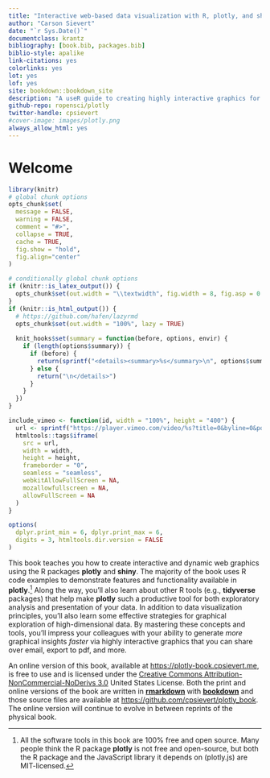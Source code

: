 ```yaml
--- 
title: "Interactive web-based data visualization with R, plotly, and shiny"
author: "Carson Sievert"
date: "`r Sys.Date()`"
documentclass: krantz
bibliography: [book.bib, packages.bib]
biblio-style: apalike
link-citations: yes
colorlinks: yes
lot: yes
lof: yes
site: bookdown::bookdown_site
description: "A useR guide to creating highly interactive graphics for exploratory and expository visualization."
github-repo: ropensci/plotly
twitter-handle: cpsievert
#cover-image: images/plotly.png
always_allow_html: yes
---
```


# Welcome {-}

```r
library(knitr)
# global chunk options
opts_chunk$set(
  message = FALSE, 
  warning = FALSE, 
  comment = "#>",
  collapse = TRUE,
  cache = TRUE,
  fig.show = "hold",
  fig.align="center"
)

# conditionally global chunk options
if (knitr::is_latex_output()) {
  opts_chunk$set(out.width = "\\textwidth", fig.width = 8, fig.asp = 0.618)
}
if (knitr::is_html_output()) {
  # https://github.com/hafen/lazyrmd
  opts_chunk$set(out.width = "100%", lazy = TRUE)
  
  knit_hooks$set(summary = function(before, options, envir) {
    if (length(options$summary)) {
      if (before) {
        return(sprintf("<details><summary>%s</summary>\n", options$summary))
      } else {
        return("\n</details>")
      }
    }
  })
}

include_vimeo <- function(id, width = "100%", height = "400") {
  url <- sprintf("https://player.vimeo.com/video/%s?title=0&byline=0&portrait=0", id)
  htmltools::tags$iframe(
    src = url, 
    width = width, 
    height = height, 
    frameborder = "0", 
    seamless = "seamless",
    webkitAllowFullScreen = NA, 
    mozallowfullscreen = NA, 
    allowFullScreen = NA
  )
}

options(
  dplyr.print_min = 6, dplyr.print_max = 6, 
  digits = 3, htmltools.dir.version = FALSE
)
```

This book teaches you how to create interactive and dynamic web graphics using the R packages **plotly** and **shiny**. The majority of the book uses R code examples to demonstrate features and functionality available in **plotly**.^[All the software tools in this book are 100% free and open source. Many people think the R package **plotly** is not free and open-source, but both the R package and the JavaScript library it depends on (plotly.js) are MIT-licensed.] Along the way, you'll also learn about other R tools (e.g., **tidyverse** packages) that help make **plotly** such a productive tool for both exploratory analysis and presentation of your data. In addition to data visualization principles, you'll also learn some effective strategies for graphical exploration of high-dimensional data. By mastering these concepts and tools, you'll impress your colleagues with your ability to generate *more* graphical insights *faster* via highly interactive graphics that you can share over email, export to pdf, and more.

An online version of this book, available at <https://plotly-book.cpsievert.me>, is free to use and is licensed under the [Creative Commons Attribution-NonCommercial-NoDerivs 3.0](https://creativecommons.org/licenses/by-nc-nd/3.0/us/) United States License. Both the print and online versions of the book are written in [**rmarkdown**](https://rmarkdown.rstudio.com/) with [**bookdown**](https://bookdown.org) and those source files are available at <https://github.com/cpsievert/plotly_book>. The online version will continue to evolve in between reprints of the physical book.